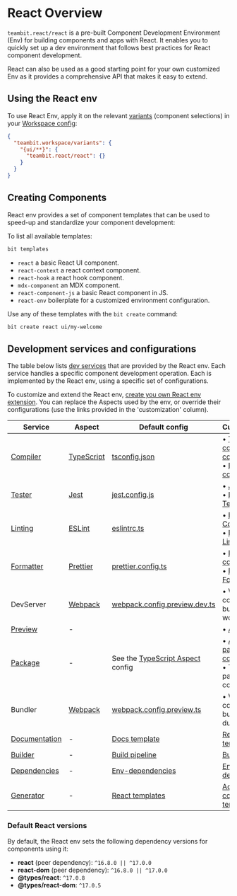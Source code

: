 # React Overview

`teambit.react/react` is a pre-built Component Development Environment (Env) for building components and apps with React.
It enables you to quickly set up a dev environment that follows best practices for React component development.

React can also be used as a good starting point for your own customized Env as it provides a comprehensive API that makes it easy to extend.

## Using the React env

To use React Env, apply it on the relevant [variants](/docs/workspace/variants) (component selections) in your [Workspace config](/docs/workspace/workspace-configuration):

```json title="workspace.jsonc"
{
  "teambit.workspace/variants": {
    "{ui/**}": {
      "teambit.react/react": {}
    }
  }
}
```

## Creating Components

React env provides a set of component templates that can be used to speed-up and standardize your component development:

To list all available templates:

```bash
bit templates
```

- `react` a basic React UI component.
- `react-context` a react context component.
- `react-hook` a react hook component.
- `mdx-component` an MDX component.
- `react-component-js` a basic React component in JS.
- `react-env` boilerplate for a customized environment configuration.

Use any of these templates with the `bit create` command:

```bash
bit create react ui/my-welcome
```

## Development services and configurations

The table below lists [dev services](/dev-services/dev-services-overview) that are provided by the React env. Each service handles a specific component development operation. Each is implemented by the React env, using a specific set of configurations.

To customize and extend the React env, [create you own React env extension](/envs/pre-configured-envs/react/extending-react#using-your-own-react-env-extension). You can replace the Aspects used by the env, or override their configurations (use the links provided in the 'customization' column).

| Service                                                                     | Aspect                                                      | Default config                                                                                                     | Customization                                                                                                                                                   |
| --------------------------------------------------------------------------- | ----------------------------------------------------------- | ------------------------------------------------------------------------------------------------------------------ | --------------------------------------------------------------------------------------------------------------------------------------------------------------- |
| [Compiler](/docs/dev-services/compiler/compiler-overview)                   | [TypeScript](https://bit.dev/teambit/typescript/typescript) | [tsconfig.json](https://bit.dev/teambit/react/react/~code/typescript/tsconfig.json)                                | • [TS compilation config](/frameworks/react/config-react-tools#typescript) <br /> • [Replace compiler](/docs/dev-services/compiler/configure-env-with-compiler) |
| [Tester](/tester/overview)                                                  | [Jest](https://bit.dev/teambit/defender/jest)               | [jest.config.js](https://bit.dev/teambit/react/react/~code/jest/jest.config.js)                                    | • [Jest config](/frameworks/react/config-react-tools#jest) <br /> • [Replace Tester](/dev-services/tester/configure-env-with-tester)                            |
| [Linting](/linter/overview)                                                 | [ESLint](https://bit.dev/teambit/defender/eslint)           | [eslintrc.ts](https://bit.dev/teambit/react/react/~code/eslint/eslintrc.ts)                                        | • [ESLint Config](/frameworks/react/config-react-tools#eslint) <br /> • [Replace Linter](/dev-services/linter/configure-env-with-linter)                        |
| [Formatter](/formatter/overview)                                            | [Prettier](https://bit.dev/teambit/defender/prettier)       | [prettier.config.ts](https://bit.dev/teambit/react/react/~code/prettier/prettier.config.js)                        | • [Prettier config](/frameworks/react/config-react-tools#prettier) <br /> • [Replace Formatter](/dev-services/formatter/configure-env-with-formatter)           |
| DevServer                                                                   | [Webpack](https://bit.dev/teambit/webpack/webpack)          | [webpack.config.preview.dev.ts](https://bit.dev/teambit/react/react/~code/webpack/webpack.config.preview.dev.ts)   | • Webpack config (for bundling in the workspace)                                                                                                                |
| [Preview](/docs/dev-services/preview/overview)                              | -                                                           |                                                                                                                    | • [Add preview](/dev-services/preview/register-custom-preview)                                                                                                  |
| [Package](/docs/packages/packages-overview)                                 | -                                                           | See the [TypeScript Aspect](https://bit.dev/teambit/typescript/typescript/~code/typescript.main.runtime.ts) config | • [Add Env package config](/packages/managing-package-json#set-configuration-from-an-env) <br /> • TypeScript's package config                                  |
| Bundler                                                                     | [Webpack](https://bit.dev/teambit/webpack/webpack)          | [webpack.config.preview.ts](https://bit.dev/teambit/react/react/~code/webpack/webpack.config.preview.ts)           | • Webpack config (for bundling during build)                                                                                                                    |
| [Documentation](/docs/dev-services/docs/docs-overview)                      | -                                                           | [Docs template](https://bit.dev/teambit/react/react/~code/docs/index.tsx)                                          | [Replace docs template](/docs/dev-services/docs/docs-templates)                                                                                                 |
| [Builder](http://localhost:3000/docs/dev-services/builder/builder-overview) | -                                                           | [Build pipeline](http://localhost:3000/docs/dev-services/builder/builder-overview)                                 | [Build pipelines](/dev-services/builder/build-pipelines)                                                                                                        |
| [Dependencies](/dependencies/dependencies-overview)                         | -                                                           | [Env-dependencies](https://bit.dev/teambit/react/react/~code/react.env.ts)                                         | [Env dependencies](/dependencies/configuring-dependencies#configuring-dependencies-from-an-env)                                                                 |
| [Generator](/docs/dev-services/generator/generator-overview)                | -                                                           | [React templates](https://bit.dev/teambit/react/react/~code/templates/react-component.ts)                          | [Add a component template]()                                                                                                                                    |

### Default React versions

By default, the React env sets the following dependency versions for components using it:

- **react** (peer dependency): `^16.8.0 || ^17.0.0`
- **react-dom** (peer dependency): `^16.8.0 || ^17.0.0`
- **@types/react**: `^17.0.8`
- **@types/react-dom**: `^17.0.5`
